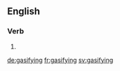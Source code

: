 ==English==

===Verb===
{{head|en|present participle}}

# {{present participle of|gasify|lang=en|nocat=1}}

[[de:gasifying]]
[[fr:gasifying]]
[[sv:gasifying]]
